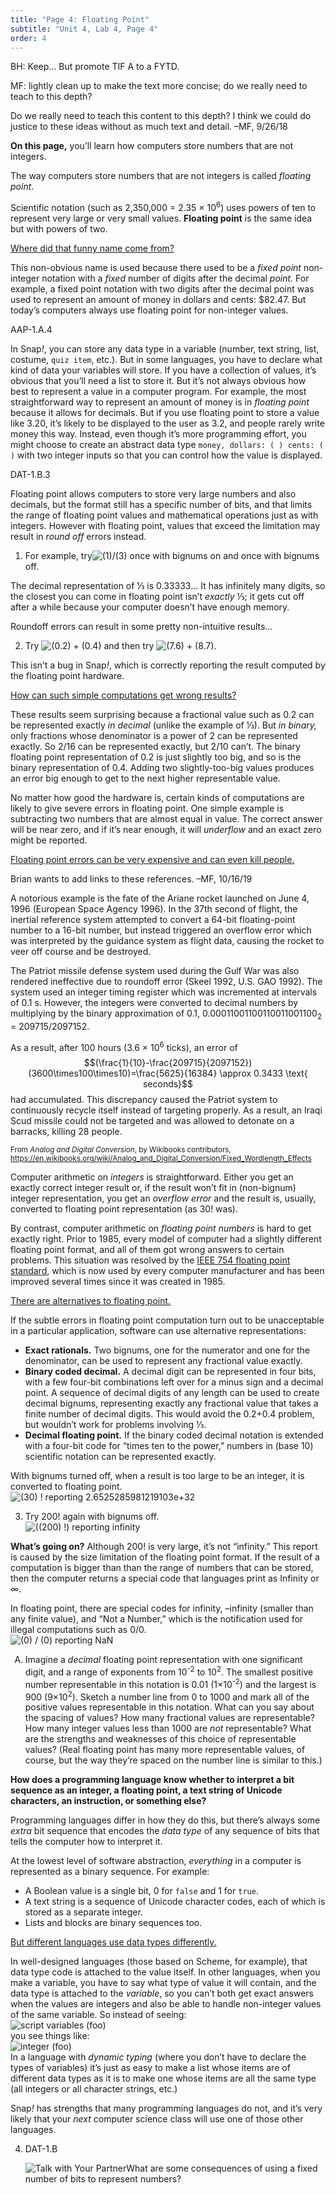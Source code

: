 ```yaml
---
title: "Page 4: Floating Point"
subtitle: "Unit 4, Lab 4, Page 4"
order: 4
---
```


::: todo
BH: Keep... But promote TIF A to a FYTD.

MF: lightly clean up to make the text more concise; do we really need
to teach to this depth?
:::

::: todo
Do we really need to teach this content to this depth? I think we could
do justice to these ideas without as much text and detail. --MF, 9/26/18
:::

::: learn
**On this page,** you'll learn how computers store
numbers that are not integers.
:::

The way computers store numbers that are not integers is called
<em>floating point</em>.

::: vocabFullWidth
Scientific notation (such as 2,350,000 = 2.35 × 10<sup>6</sup>) uses
powers of ten to represent very large or very small values.
**Floating point** is the same idea but with powers of
two.
:::

::: endnote
<a href="#hint-float" data-bs-toggle="collapse" title="Where did that funny name come from?">Where
did that funny name come from?</a>

::: {#hint-float .collapse}
This non-obvious name is used because there used to be a <em>fixed
point</em> non-integer notation with a <em>fixed</em> number of digits
after the decimal <em>point.</em> For example, a fixed point notation
with two digits after the decimal point was used to represent an amount
of money in dollars and cents: \$82.47. But today's computers always use
floating point for non-integer values.
:::
:::



::: ap-standard
AAP-1.A.4
:::

In Snap<em>!</em>, you can store any data type in a variable (number,
text string, list, costume, `quiz item`, etc.). But in some
languages, you have to declare what kind of data your variables will
store. If you have a collection of values, it's obvious that you'll need
a list to store it. But it's not always obvious how best to represent a
value in a computer program. For example, the most straightforward way
to represent an amount of money is in <em>floating point</em> because it
allows for decimals. But if you use floating point to store a value like
3.20, it's likely to be displayed to the user as 3.2, and people rarely
write money this way. Instead, even though it's more programming effort,
you might choose to create an abstract data type `money, dollars: (
) cents: ( )` with two integer inputs so that you can control how
the value is displayed.



::: takeNote
::: ap-standard
DAT-1.B.3
:::

Floating point allows computers to store very large numbers and also
decimals, but the format still has a specific number of bits, and that
limits the range of floating point values and mathematical operations
just as with integers. However with floating point, values that exceed
the limitation may result in <em>round off</em> errors instead.
:::

::: {#first .forYouToDo}
<ol>

<li>For example,
try<img src="/img/4-internet/one-third.png" title="(1)/(3)" alt="(1)/(3)"/>
once with bignums on and once with bignums off.</li>

</ol>
:::

The decimal representation of ⅓ is 0.33333... It has infinitely many
digits, so the closest you can come in floating point isn't
<em>exactly</em> ⅓; it gets cut off after a while because your computer
doesn't have enough memory.

Roundoff errors can result in some pretty non-intuitive
results...



::: forYouToDo
<ol start="2">

<li>Try
<img src="/img/4-internet/0.2+0.4.png" title="(0.2) + (0.4)" alt="(0.2) + (0.4)" class="inline"/>
and then try
<img src="/img/4-internet/7.6+8.7.png" title="(7.6) + (8.7)" alt="(7.6) + (8.7)" class="inline"/>.</li>

</ol>
:::

This isn't a bug in Snap<em>!</em>, which is correctly reporting the
result computed by the floating point hardware.

::: endnote
<a href="#hint-roundoff" data-bs-toggle="collapse" title="How can such simple computations get wrong results?">How
can such simple computations get wrong results?</a>

::: {#hint-roundoff .collapse}
These results seem surprising because a fractional value such as 0.2 can
be represented exactly <em>in decimal</em> (unlike the example of ⅓).
But <em>in binary,</em> only fractions whose denominator is a power of 2
can be represented exactly. So 2/16 can be represented exactly, but 2/10
can't. The binary floating point representation of 0.2 is just slightly
too big, and so is the binary representation of 0.4. Adding two
slightly-too-big values produces an error big enough to get to the next
higher representable value.
:::
:::

No matter how good the hardware is, certain kinds of computations are
likely to give severe errors in floating point. One simple example is
subtracting two numbers that are almost equal in value. The correct
answer will be near zero, and if it's near enough, it will
<em>underflow</em> and an exact zero might be reported.

::: endnote
<a href="#hint-killer" data-bs-toggle="collapse" title="Floating point errors can be very expensive and can even kill people">Floating
point errors can be very expensive and can even kill people.</a>

::: {#hint-killer .collapse}
::: todo
Brian wants to add links to these references. --MF, 10/16/19
:::

A notorious example is the fate of the Ariane rocket launched on June
4, 1996 (European Space Agency 1996). In the 37th second of flight, the
inertial reference system attempted to convert a 64-bit floating-point
number to a 16-bit number, but instead triggered an overflow error which
was interpreted by the guidance system as flight data, causing the
rocket to veer off course and be destroyed.

The Patriot missile defense system used during the Gulf War was also
rendered ineffective due to roundoff error (Skeel 1992, U.S. GAO 1992).
The system used an integer timing register which was incremented at
intervals of 0.1 s. However, the integers were converted to decimal
numbers by multiplying by the binary approximation of 0.1,
0.00011001100110011001100<sub>2</sub> = 209715/2097152.

As a result, after 100 hours (3.6 × 10<sup>6</sup> ticks), an error
of 
$$(\frac{1}{10}-\frac{209715}{2097152})(3600\times100\times10)=\frac{5625}{16384}
\approx 0.3433 \text{ seconds}$$ 
had accumulated. This discrepancy caused the Patriot system to
continuously recycle itself instead of targeting properly. As a result,
an Iraqi Scud missile could not be targeted and was allowed to detonate
on a barracks, killing 28 people.

<small>From <em>Analog and Digital Conversion</em>, by Wikibooks
contributors,
<a href="https://en.wikibooks.org/wiki/Analog_and_Digital_Conversion/Fixed_Wordlength_Effects" title="Analog and Digital Conversion/Fixed Wordlength Effects" target="_blank">https://en.wikibooks.org/wiki/Analog_and_Digital_Conversion/Fixed_Wordlength_Effects</a></small>
:::
:::

Computer arithmetic on <em>integers</em> is straightforward. Either
you get an exactly correct integer result or, if the result won't fit in
(non-bignum) integer representation, you get an <em>overflow error</em>
and the result is, usually, converted to floating point representation
(as 30! was).

By contrast, computer arithmetic on <em>floating point numbers</em>
is hard to get exactly right. Prior to 1985, every model of computer had
a slightly different floating point format, and all of them got wrong
answers to certain problems. This situation was resolved by the
<a href="https://en.wikipedia.org/wiki/IEEE_floating_point" target="_blank" title="IEEE 754">IEEE
754 floating point standard</a>, which is now used by every computer
manufacturer and has been improved several times since it was created in
1985.

::: endnote
<a href="#hint-alternatives" data-bs-toggle="collapse" title="There are alternatives to floating point">There
are alternatives to floating point.</a>

::: {#hint-alternatives .collapse}
If the subtle errors in floating point computation turn out to be
unacceptable in a particular application, software can use alternative
representations:

<ul>

<li>**Exact rationals.** Two bignums, one for the numerator
and one for the denominator, can be used to represent any fractional
value exactly.</li>

<li>**Binary coded decimal.** A decimal digit can be
represented in four bits, with a few four-bit combinations left over for
a minus sign and a decimal point. A sequence of decimal digits of any
length can be used to create decimal bignums, representing exactly any
fractional value that takes a finite number of decimal digits. This
would avoid the 0.2+0.4 problem, but wouldn't work for problems
involving ⅓.</li>

<li>**Decimal floating point.** If the binary coded decimal
notation is extended with a four-bit code for "times ten to the power,"
numbers in (base 10) scientific notation can be represented
exactly.</li>

</ul>
:::
:::

With bignums turned off, when a result is too large to be an integer,
it is converted to floating point.<br />
<img src="/img/4-internet/bang30.png" title="(30) ! reporting 2.6525285981219103e+32" alt="(30) ! reporting 2.6525285981219103e+32" class="ms-4"/>

::: forYouToDo
<ol start="3">

<li>Try 200! again with bignums off.<br />
<img src="/img/4-internet/200bang-fixnum.png" title="((200) !) reporting infinity" alt="((200) !) reporting infinity"/></li>

</ol>
:::

**What's going on?** Although 200! is very large, it's
not "infinity." This report is caused by the size limitation of the
floating point format. If the result of a computation is bigger than
than the range of numbers that can be stored, then the computer returns
a special code that languages print as Infinity or ∞.

::: endnote
In floating point, there are special codes for infinity, --infinity
(smaller than any finite value), and "Not a Number," which is the
notification used for illegal computations such as 0/0.<br />
<img src="/img/4-internet/zero-div-zero-reporting-NaN.png" title="(0) / (0) reporting NaN" alt="(0) / (0) reporting NaN" class="ms-4"/>
:::

::: takeItFurther
<ol type="A">

<li>Imagine a <em>decimal</em> floating point representation with one
significant digit, and a range of exponents from 10<sup>-2</sup> to
10<sup>2</sup>. The smallest positive number representable in this
notation is 0.01 (1×10<sup>-2</sup>) and the largest is 900
(9×10<sup>2</sup>). Sketch a number line from 0 to 1000 and mark all of
the positive values representable in this notation. What can you say
about the spacing of values? How many fractional values are
representable? How many integer values less than 1000 are <em>not</em>
representable? What are the strengths and weaknesses of this choice of
representable values? (Real floating point has many more representable
values, of course, but the way they're spaced on the number line is
similar to this.)</li>

</ol>
:::



**How does a programming language know whether to interpret a bit
sequence as an integer, a floating point, a text string of Unicode
characters, an instruction, or something else?**



Programming languages differ in how they do this, but there's always
some <em>extra</em> bit sequence that encodes the <em>data type</em> of
any sequence of bits that tells the computer how to interpret it.



::: takeNote
At the lowest level of software abstraction, <em>everything</em> in a
computer is represented as a binary sequence. For example:

<ul>

<li>A Boolean value is a single bit, 0 for `false` and 1 for
`true`.</li>

<li>A text string is a sequence of Unicode character codes, each of
which is stored as a separate integer.</li>

<li>Lists and blocks are binary sequences too.</li>

</ul>
:::

::: endnote
<a href="#hint-data-types" data-bs-toggle="collapse" title="But different languages use data types differently">But
different languages use data types differently.</a>

::: {#hint-data-types .collapse}
In well-designed languages (those based on Scheme, for example), that
data type code is attached to the value itself. In other languages, when
you make a variable, you have to say what type of value it will contain,
and the data type is attached to the <em>variable</em>, so you can't
both get exact answers when the values are integers and also be able to
handle non-integer values of the same variable. So instead of
seeing:<br />
<img src="/img/4-internet/varfoo.png" title="script variables (foo)" alt="script variables (foo)" class="ms-4"/><br />
you see things like:<br />
<img src="/img/4-internet/intfoo.png" title="integer (foo)" alt="integer (foo)" class="ms-4"/><br />
In a language with <em>dynamic typing</em> (where you don't have to
declare the types of variables) it's just as easy to make a list whose
items are of different data types as it is to make one whose items are
all the same type (all integers or all character strings, etc.)

Snap<em>!</em> has strengths that many programming languages do not,
and it's very likely that your <em>next</em> computer science class will
use one of those other languages.
:::
:::

::: forYouToDo
<ol start="4">

<li>

::: ap-standard
DAT-1.B
:::

<img src="/img/icons/talk-with-your-partner.png" title="Talk with Your Partner" alt="Talk with Your Partner" class="inline"/>What
are some consequences of using a fixed number of bits to represent
numbers?

</li>

</ol>
:::
